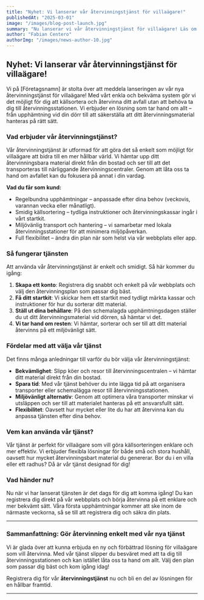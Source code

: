 ```yaml
---
title: "Nyhet: Vi lanserar vår återvinningstjänst för villaägare!"
publishedAt: "2025-03-01"
image: "/images/blog-post-launch.jpg"
summary: "Nu lanserar vi vår återvinningstjänst för villaägare! Läs om hur vi gör det enklare än någonsin att återvinna och bidra till en hållbar framtid."
author: "Fabian Centero"
authorImg: "/images/news-author-10.jpg"
---
```


## Nyhet: Vi lanserar vår återvinningstjänst för villaägare!

Vi på [Företagsnamn] är stolta över att meddela lanseringen av vår nya återvinningstjänst för villaägare! Med vårt enkla och bekväma system gör vi det möjligt för dig att källsortera och återvinna ditt avfall utan att behöva ta dig till återvinningsstationen. Vi erbjuder en lösning som tar hand om allt – från upphämtning vid din dörr till att säkerställa att ditt återvinningsmaterial hanteras på rätt sätt.

### Vad erbjuder vår återvinningstjänst?

Vår återvinningstjänst är utformad för att göra det så enkelt som möjligt för villaägare att bidra till en mer hållbar värld. Vi hämtar upp ditt återvinningsbara material direkt från din bostad och ser till att det transporteras till närliggande återvinningscentraler. Genom att låta oss ta hand om avfallet kan du fokusera på annat i din vardag.

**Vad du får som kund:**

- Regelbundna upphämtningar – anpassade efter dina behov (veckovis, varannan vecka eller månatligt).
- Smidig källsortering – tydliga instruktioner och återvinningskassar ingår i vårt startkit.
- Miljövänlig transport och hantering – vi samarbetar med lokala återvinningsstationer för att minimera miljöpåverkan.
- Full flexibilitet – ändra din plan när som helst via vår webbplats eller app.

### Så fungerar tjänsten

Att använda vår återvinningstjänst är enkelt och smidigt. Så här kommer du igång:

1. **Skapa ett konto**: Registrera dig snabbt och enkelt på vår webbplats och välj den återvinningsplan som passar dig bäst.
2. **Få ditt startkit**: Vi skickar hem ett startkit med tydligt märkta kassar och instruktioner för hur du sorterar ditt material.
3. **Ställ ut dina behållare**: På den schemalagda upphämtningsdagen ställer du ut ditt återvinningsmaterial vid dörren, så hämtar vi det.
4. **Vi tar hand om resten**: Vi hämtar, sorterar och ser till att ditt material återvinns på ett miljövänligt sätt.

### Fördelar med att välja vår tjänst

Det finns många anledningar till varför du bör välja vår återvinningstjänst:

- **Bekvämlighet**: Slipp köer och resor till återvinningscentralen – vi hämtar ditt material direkt från din bostad.
- **Spara tid**: Med vår tjänst behöver du inte lägga tid på att organisera transporter eller schemalägga resor till återvinningsstationen.
- **Miljövänligt alternativ**: Genom att optimera våra transporter minskar vi utsläppen och ser till att materialet hanteras på ett ansvarsfullt sätt.
- **Flexibilitet**: Oavsett hur mycket eller lite du har att återvinna kan du anpassa tjänsten efter dina behov.

### Vem kan använda vår tjänst?

Vår tjänst är perfekt för villaägare som vill göra källsorteringen enklare och mer effektiv. Vi erbjuder flexibla lösningar för både små och stora hushåll, oavsett hur mycket återvinningsbart material du genererar. Bor du i en villa eller ett radhus? Då är vår tjänst designad för dig!

### Vad händer nu?

Nu när vi har lanserat tjänsten är det dags för dig att komma igång! Du kan registrera dig direkt på vår webbplats och börja återvinna på ett enklare och mer bekvämt sätt. Våra första upphämtningar kommer att ske inom de närmaste veckorna, så se till att registrera dig och säkra din plats.

---

### Sammanfattning: Gör återvinning enkelt med vår nya tjänst

Vi är glada över att kunna erbjuda en ny och förbättrad lösning för villaägare som vill återvinna. Med vår tjänst slipper du besväret med att ta dig till återvinningsstationen och kan istället låta oss ta hand om allt. Välj den plan som passar dig bäst och kom igång idag!

Registrera dig för vår **återvinningstjänst** nu och bli en del av lösningen för en hållbar framtid.

---
